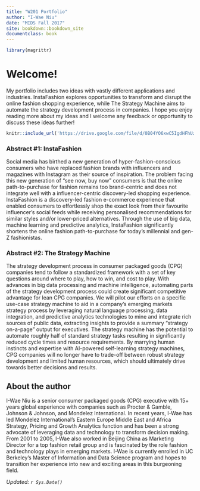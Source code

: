 ```yaml
---
title: "W201 Portfolio"
author: "I-Wae Niu"
date: "MIDS Fall 2017"
site: bookdown::bookdown_site
documentclass: book
---
```


<!-- This won't be displayed but it will initialize your R session. Add any R libraries you need here. -->
```r
library(magrittr)
```


# Welcome!


My portfolio includes two ideas with vastly different applications and industries. InstaFashion explores opportunities to transform and disrupt the online fashion shopping experience, while The Strategy Machine aims to automate the strategy development process in companies.  I hope you enjoy reading more about my ideas and I welcome any feedback or opportunity to discuss these ideas further!

<!-- Below this line is just examples of how you can embed video from Google Drive. First you have to enable sharing, then just get the object ID which is that long string between d/ and /preview and will also be appended to any sharing link you generate for your video. -->
<p>
```r
knitr::include_url('https://drive.google.com/file/d/0B04YO6xwC5IgdHFhUzM0TTRuZVU/preview')
```

### Abstract #1: InstaFashion

Social media has birthed a new generation of hyper-fashion-conscious consumers who have replaced fashion brands with influencers and magazines with Instagram as their source of inspiration. The problem facing this new generation of "see now, buy now" consumers is that the online path-to-purchase for fashion remains too brand-centric and does not integrate well with a influencer-centric discovery-led shopping experience.
InstaFashion is a discovery-led fashion e-commerce experience that enabled consumers to effortlessly shop the exact look from their favourite influencer's social feeds while receiving personalised recommendations for similar styles and/or lower-priced alternatives. Through the use of big data, machine learning and predictive analytics, InstaFashion significantly shortens the online fashion path-to-purchase for today’s millennial and gen-Z fashionistas.


### Abstract #2: The Strategy Machine

The strategy development process in consumer packaged goods (CPG) companies tend to follow a standardized framework with a set of key questions around where to play, how to win, and cost to play. With advances in big data processing and machine intelligence, automating parts of the strategy development process could create significant competitive advantage for lean CPG companies. We will pilot our efforts on a specific use-case strategy machine to aid in a company’s emerging markets strategy process by leveraging natural language processing, data integration, and predictive analytics technologies to mine and integrate rich sources of public data, extracting insights to provide a summary "strategy on-a-page" output for executives. The strategy machine has the potential to automate roughly half of standard strategy tasks resulting in significantly reduced cycle times and resource requirements. By marrying human instincts and expertise with AI-powered self-learning strategy machines, CPG companies will no longer have to trade-off between robust strategy development and limited human resources, which should ultimately drive towards better decisions and results.

  
## About the author

I-Wae Niu is a senior consumer packaged goods (CPG) executive with 15+ years global experience with companies such as Procter & Gamble, Johnson & Johnson, and Mondelez International. In recent years, I-Wae has led Mondelez International's Eastern Europe Middle East and Africa Strategy, Pricing and Growth Analytics function and has been a strong advocate of leveraging data and technology to transform decision making. From 2001 to 2005, I-Wae also worked in Beijing China as Marketing Director for a top fashion retail group and is fascinated by the role fashion and technology plays in emerging markets. I-Wae is currently enrolled in UC Berkeley's Master of Information and Data Science program and hopes to transition her experience into new and exciting areas in this burgeoning field. 

*Updated: `r Sys.Date()`*

